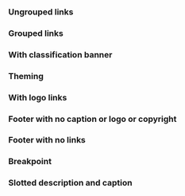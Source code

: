 
<Meta of={IcFooterStories} />

<Description markdown={readme} />

### Ungrouped links

<Canvas>
  <Story of={IcFooterStories.UngroupedLinks} />
</Canvas>

### Grouped links

<Canvas>
  <Story of={IcFooterStories.GroupedLinks} />
</Canvas>

### With classification banner

<Canvas>
  <Story of={IcFooterStories.WithClassificationBanner} />
</Canvas>

### Theming

<Canvas>
  <Story of={IcFooterStories.Theming} />
</Canvas>

### With logo links

<Canvas>
  <Story of={IcFooterStories.WithLogoLinks} />
</Canvas>

### Footer with no caption or logo or copyright

<Canvas>
  <Story of={IcFooterStories.FooterWithNoCaptionOrLogoOrCopyright} />
</Canvas>

### Footer with no links

<Canvas>
  <Story of={IcFooterStories.FooterWithNoLinks} />
</Canvas>

### Breakpoint

<Canvas>
  <Story of={IcFooterStories.Breakpoint} />
</Canvas>

### Slotted description and caption

<Canvas>
  <Story of={IcFooterStories.SlottedDescriptionAndCaption} />
</Canvas>
